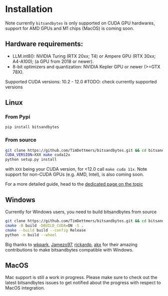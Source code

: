 # Installation

Note currently `bitsandbytes` is only supported on CUDA GPU hardwares, support for AMD GPUs and M1 chips (MacOS) is coming soon.

<hfoptions id="OS system">
<hfoption id="Linux">

## Hardware requirements:
 - LLM.int8(): NVIDIA Turing (RTX 20xx; T4) or Ampere GPU (RTX 30xx; A4-A100); (a GPU from 2018 or newer).
 - 8-bit optimizers and quantization: NVIDIA Kepler GPU or newer (>=GTX 78X).

Supported CUDA versions: 10.2 - 12.0  #TODO: check currently supported versions

## Linux

### From Pypi

```bash
pip install bitsandbytes
```

### From source

```bash
git clone https://github.com/TimDettmers/bitsandbytes.git && cd bitsandbytes/
CUDA_VERSION=XXX make cuda12x
python setup.py install
```

with `XXX` being your CUDA version, for <12.0 call `make cuda 11x`. Note support for non-CUDA GPUs (e.g. AMD, Intel), is also coming soon.

For a more detailed guide, head to the [dedicated page on the topic](#compiling)

</hfoption>
<hfoption id="Windows">

## Windows

Currently for Windows users, you need to build bitsandbytes from source

```bash
git clone https://github.com/TimDettmers/bitsandbytes.git && cd bitsandbytes/
cmake -B build -DBUILD_CUDA=ON -S .
cmake --build build --config Release
python -m build --wheel
```

Big thanks to [wkpark](https://github.com/wkpark), [Jamezo97](https://github.com/Jamezo97), [rickardp](https://github.com/rickardp), [akx](https://github.com/akx) for their amazing contributions to make bitsandbytes compatible with Windows.

</hfoption>
<hfoption id="MacOS">

## MacOS

Mac support is still a work in progress. Please make sure to check out the latest bitsandbytes issues to get notified about the progress with respect to MacOS integration.

</hfoption>

</hfoptions>
